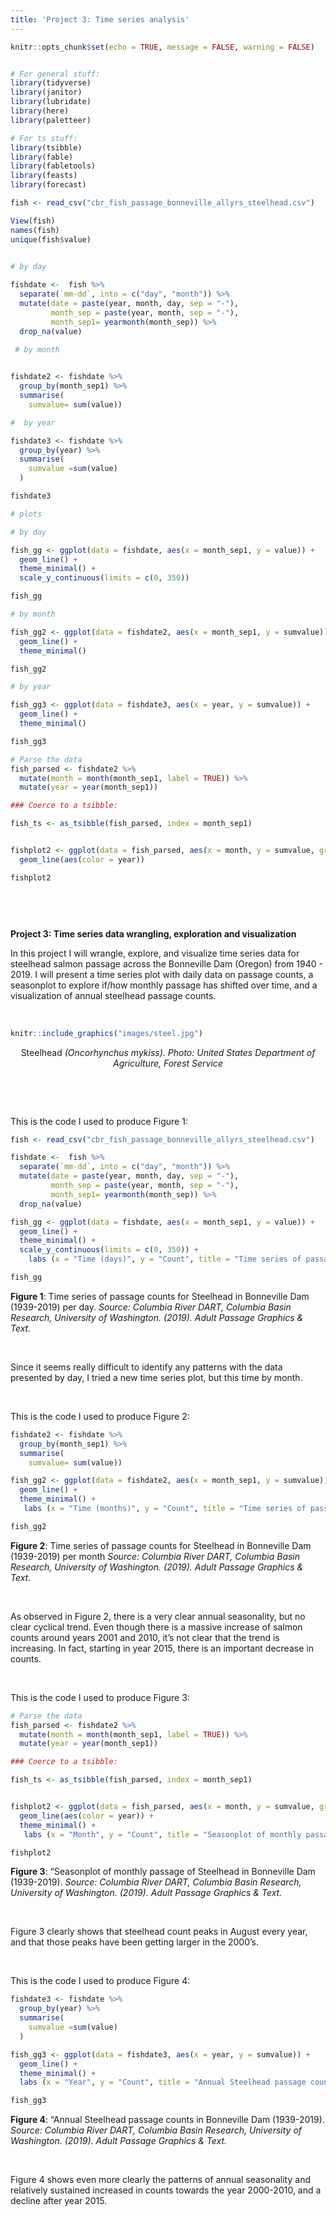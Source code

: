 ```yaml
---
title: 'Project 3: Time series analysis'
---
```



```r
knitr::opts_chunk$set(echo = TRUE, message = FALSE, warning = FALSE)


# For general stuff:
library(tidyverse)
library(janitor)
library(lubridate)
library(here)
library(paletteer)

# For ts stuff: 
library(tsibble)
library(fable)
library(fabletools)
library(feasts)
library(forecast)

fish <- read_csv("cbr_fish_passage_bonneville_allyrs_steelhead.csv")

View(fish)
names(fish)
unique(fish$value)


# by day
  
fishdate <-  fish %>% 
  separate(`mm-dd`, into = c("day", "month")) %>% 
  mutate(date = paste(year, month, day, sep = "-"),
         month_sep = paste(year, month, sep = "-"),
         month_sep1= yearmonth(month_sep)) %>% 
  drop_na(value)

 # by month
        

fishdate2 <- fishdate %>% 
  group_by(month_sep1) %>% 
  summarise(
    sumvalue= sum(value)) 

#  by year

fishdate3 <- fishdate %>% 
  group_by(year) %>% 
  summarise(
    sumvalue =sum(value)
  )

fishdate3

# plots 

# by day

fish_gg <- ggplot(data = fishdate, aes(x = month_sep1, y = value)) +
  geom_line() +
  theme_minimal() +
  scale_y_continuous(limits = c(0, 350))

fish_gg

# by month

fish_gg2 <- ggplot(data = fishdate2, aes(x = month_sep1, y = sumvalue)) +
  geom_line() +
  theme_minimal() 

fish_gg2

# by year

fish_gg3 <- ggplot(data = fishdate3, aes(x = year, y = sumvalue)) +
  geom_line() +
  theme_minimal() 

fish_gg3

# Parse the data
fish_parsed <- fishdate2 %>% 
  mutate(month = month(month_sep1, label = TRUE)) %>% 
  mutate(year = year(month_sep1))

### Coerce to a tsibble:

fish_ts <- as_tsibble(fish_parsed, index = month_sep1)


fishplot2 <- ggplot(data = fish_parsed, aes(x = month, y = sumvalue, group = year)) +
  geom_line(aes(color = year)) 

fishplot2




```

<p>&nbsp;</p>

**Project 3: Time series data wrangling, exploration and visualization**

In this project I will wrangle, explore, and visualize time series data for steelhead salmon passage across the Bonneville Dam (Oregon) from 1940 - 2019. I will present a  time series plot with daily data on passage counts, a seasonplot to explore if/how monthly passage has shifted over time, and a visualization of annual steelhead passage counts. 


<p>&nbsp;</p>

```r

knitr::include_graphics("images/steel.jpg")


```
<center> 

Steelhead *(Oncorhynchus mykiss)*. *Photo: United States Department of Agriculture, Forest Service* 

</center>

<p>&nbsp;</p>
<p>&nbsp;</p>

This is the code I used to produce Figure 1:
```r
fish <- read_csv("cbr_fish_passage_bonneville_allyrs_steelhead.csv")

fishdate <-  fish %>% 
  separate(`mm-dd`, into = c("day", "month")) %>% 
  mutate(date = paste(year, month, day, sep = "-"),
         month_sep = paste(year, month, sep = "-"),
         month_sep1= yearmonth(month_sep)) %>% 
  drop_na(value)

fish_gg <- ggplot(data = fishdate, aes(x = month_sep1, y = value)) +
  geom_line() +
  theme_minimal() +
  scale_y_continuous(limits = c(0, 350)) +
    labs (x = "Time (days)", y = "Count", title = "Time series of passage counts for Steelhead in Bonneville Dam (1939-2019)")

fish_gg


```

**Figure 1**: Time series of passage counts for Steelhead in Bonneville Dam (1939-2019) per day. *Source: Columbia River DART, Columbia Basin Research, University of Washington. (2019). Adult Passage Graphics & Text.*

<p>&nbsp;</p>

Since it seems really difficult to identify any patterns with the data presented by day, I tried a new time series plot, but this time by month.

<p>&nbsp;</p>

This is the code I used to produce Figure 2:

```r
fishdate2 <- fishdate %>% 
  group_by(month_sep1) %>% 
  summarise(
    sumvalue= sum(value)) 

fish_gg2 <- ggplot(data = fishdate2, aes(x = month_sep1, y = sumvalue)) +
  geom_line() +
  theme_minimal() +
   labs (x = "Time (months)", y = "Count", title = "Time series of passage counts for Steelhead in Bonneville Dam (1939-2019)") + scale_y_continuous(labels = scales::comma)

fish_gg2
```


**Figure 2**: Time series of passage counts for Steelhead in Bonneville Dam (1939-2019) per month *Source: Columbia River DART, Columbia Basin Research, University of Washington. (2019). Adult Passage Graphics & Text.*

<p>&nbsp;</p>

As observed in Figure 2, there is a very clear annual seasonality, but no clear cyclical trend. Even though there is a massive increase of salmon counts around years 2001 and 2010, it's not clear that the trend is increasing. In fact, starting in year 2015, there is an important decrease in counts.

<p>&nbsp;</p>

This is the code I used to produce Figure 3:
```r
# Parse the data
fish_parsed <- fishdate2 %>% 
  mutate(month = month(month_sep1, label = TRUE)) %>% 
  mutate(year = year(month_sep1))

### Coerce to a tsibble:

fish_ts <- as_tsibble(fish_parsed, index = month_sep1)


fishplot2 <- ggplot(data = fish_parsed, aes(x = month, y = sumvalue, group = year)) +
  geom_line(aes(color = year)) + 
  theme_minimal() +
   labs (x = "Month", y = "Count", title = "Seasonplot of monthly passage of Steelhead in Bonneville Dam (1939-2019)") + scale_y_continuous(labels = scales::comma)

fishplot2

```

**Figure 3**: "Seasonplot of monthly passage of Steelhead in Bonneville Dam (1939-2019). *Source: Columbia River DART, Columbia Basin Research, University of Washington. (2019). Adult Passage Graphics & Text.*

<p>&nbsp;</p>

Figure 3 clearly shows that steelhead count peaks in August every year, and that those peaks have been getting larger in the 2000's.

<p>&nbsp;</p>

This is the code I used to produce Figure 4:
```r

fishdate3 <- fishdate %>% 
  group_by(year) %>% 
  summarise(
    sumvalue =sum(value)
  )

fish_gg3 <- ggplot(data = fishdate3, aes(x = year, y = sumvalue)) +
  geom_line() +
  theme_minimal() +
  labs (x = "Year", y = "Count", title = "Annual Steelhead passage counts in Bonneville Dam (1939-2019)") + scale_y_continuous(labels = scales::comma)

fish_gg3
```

**Figure 4**: "Annual Steelhead passage counts in Bonneville Dam (1939-2019). *Source: Columbia River DART, Columbia Basin Research, University of Washington. (2019). Adult Passage Graphics & Text.*

<p>&nbsp;</p>

Figure 4 shows even more clearly the patterns of annual seasonality and relatively sustained increased in counts towards the year 2000-2010, and a decline after year 2015.
